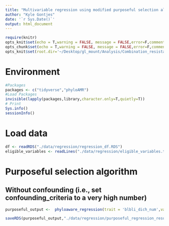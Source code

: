 ```yaml
---
title: "Multivariable regression using modified purposeful selection algorithm using phylogenetically-aware outcomes"
author: "Kyle Gontjes"
date: '`r Sys.Date()`'
output: html_document
---
```



```r
require(knitr)
opts_knit$set(echo = T,warning = FALSE, message = FALSE,error=F,comment=NA) 
opts_chunk$set(echo = T,warning = FALSE, message = FALSE,error=F,comment=NA)
opts_knit$set(root.dir='~/Desktop/gl_mount/Analysis/Combination_resistance/pre-intro-blbli-resistance-ms/')
```

# Environment
```r
#Packages
packages <- c("tidyverse","phyloAMR")   
#Load Packages
invisible(lapply(packages,library,character.only=T,quietly=T))  
# Print
Sys.info()
sessionInfo() 
``` 

# Load data
```r
df <- readRDS("./data/regression/regression_df.RDS") 
eligible_variables <- readLines("./data/regression/eligible_variables.txt") 
```

# Purposeful selection algorithm
## Without confounding (i.e., set confounding_criteria to a very high number)  
```r
purposeful_output <-  phyloaware_regression(trait = 'blbli_dich_num',variables =eligible_variables,df=df,first_present=T,patient_id="Patient_ID",culture_date="Cx_date",multivariable='purposeful',stepwise_direction = NULL,entry_criteria = 0.20,retention_criteria = 0.1,confounding_criteria = 1000e100)

saveRDS(purposeful_output,"./data/regression/purposeful_regression_results.RDS")
```
